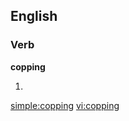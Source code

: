==English==

===Verb===
'''copping'''

# {{present participle of|[[cop]]}}

[[simple:copping]]
[[vi:copping]]
